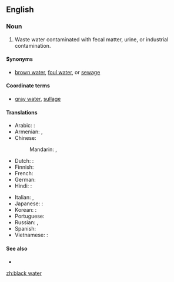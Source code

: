 ==English==

===Noun===
{{en-noun|head=[[black]] [[water]]|-}}

# Waste water contaminated with fecal matter, urine, or industrial contamination.

====Synonyms====
* {{sense|contaminated waste water}} [[brown water]], [[foul water]], or [[sewage]]

====Coordinate terms====
* {{sense|contaminated waste water}} [[gray water]], [[sullage]]

====Translations====
{{trans-top|contaminated waste water}}
* Arabic: {{t-needed|ar}}:
* Armenian: {{t|hy|կեղտաջուր|sc=Armn}}, {{t|hy|կոյուղաջուր|sc=Armn}}
* Chinese:
*: Mandarin: {{t+|cmn|黑水|tr=hēishuǐ|sc=Hani}}, {{t+|cmn|污水|tr=wūshuǐ|sc=Hani}}
* Dutch: {{t-needed|nl}}:
* Finnish: {{t|fi|käymälävesi}}
* French: {{t|fr|eaux noires}}
* German: {{t|de|Schwarzwasser}}
* Hindi: {{t-needed|hi}}:
{{trans-mid}}
* Italian: {{t|it|acqua di scolo}}, {{t|it|acque nere}}
* Japanese: {{t-needed|ja}}:
* Korean: {{t-needed|ko}}:
* Portuguese: {{t+|pt|esgoto|m}}
* Russian: {{t|ru|фекальный отход|m|tr=fekál’nyj otxód|sc=Cyrl}}, {{t|ru|чёрная вода|f|tr=čórnaja vodá|sc=Cyrl}}
* Spanish: {{t|es|agua negra|f}}
* Vietnamese: {{t-needed|vi}}:
{{trans-bottom}}

====See also====
* {{pedia|Blackwater}}

[[zh:black water]]